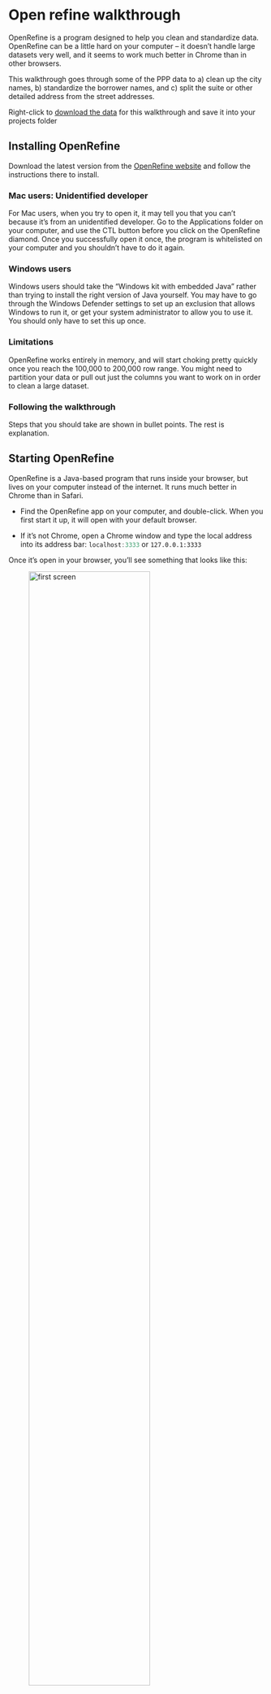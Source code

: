 # Open refine walkthrough {#advanced-openrefine}

OpenRefine is a program designed to help you clean and standardize data. OpenRefine can be a little hard on your computer -- it doesn't handle large datasets very well, and it seems to work much better in Chrome than in other browsers.  

This walkthrough goes through some of the PPP data to a) clean up the city names, b) standardize the borrower names, and c) split the suite or other detailed address from the street addresses. 

:::{.alert .alert-info}

Right-click to [download the data](https://cronkitedata.s3.amazonaws.com/csv/ppp_az_openrefine_input.csv) for this walkthrough and save it into your projects folder

:::

## Installing OpenRefine

Download the latest version from the [OpenRefine website](https://openrefine.org/download.html) and follow the instructions there to install.
 
### Mac users: Unidentified developer {-}

For Mac users, when you try to open it, it may tell you that you can't because it's from an unidentified developer. Go to the Applications folder on your computer, and use the CTL button before you click on the OpenRefine diamond. Once you successfully open it once, the program is whitelisted on your computer and you shouldn't have to do it again. 

### Windows users {-}

Windows users should take the "Windows kit with embedded Java" rather than trying to install the right version of Java yourself.  You may  have to go through the Windows Defender settings to set up an exclusion that allows Windows to run it, or get your system administrator to allow you to use it. You should only have to set this up once. 


### Limitations {-}

OpenRefine works entirely in memory, and will start choking pretty quickly once you reach the 100,000 to 200,000 row range. You might need to partition your data or pull out just the columns you want to work on in order to clean a large dataset. 

### Following the walkthrough {-}

Steps that you should take are shown in bullet points. The rest is explanation. 

## Starting OpenRefine

OpenRefine is a Java-based program that runs inside your browser, but lives on your computer instead of the internet. It runs much better in Chrome than in Safari. 


- Find the OpenRefine app on your computer, and double-click. When you first start it up, it will open with your default browser.

- If it's not Chrome, open a Chrome window and type the local address into its address bar: `localhost:3333`{.haskell}  or `127.0.0.1:3333`

Once it's open in your browser, you'll see something that looks like this: 

![first screen](assets/images/advanced-openrefine-create.png){width=75%}

## Importing data

OpenRefine works best on comma- or tab-delimited data. To create a dataset like that from R, use the function `write_csv("path-to-csv-file.csv")` , which can be used like any other verb after a continuation pipe.

- To follow along with this tutorial, [download the sample data file](https://cronkitedata.s3.amazonaws.com/csv/ppp_az_openrefine_input.csv) and save it into your R project folder .

- In OpenRefine, look on the left of the screen and choose *Create Project->Choose files*, and navigate to the folder where you saved it. Choose the file you just saved, and consider changing the name of the project to something other than the file name. I called mine "ppp refined".^[Note: It lives in a different place than your folder on your computer. It's actually a little hard to find, but you shouldn't have to unless you're moving between computers. You can always export all of the steps so that you can do them over on a new computer.]

![import screen](assets/images/advanced-openrefine-firstscreen.png)

Usually, the default selections at the bottom work. They're pretty self-explanatory, but if your data looks weird when it is imported, take a look for some options here. 

I usually keep everything as "text" because OpenRefine doesn't work as well with dates as numbers as it does with text. In this case, I've removed the amounts and dates from the data that we're working with. 


- Click the "Create Project" button to continue.

### Returning to your project {-}

You can also use that startup screen to re-open a project you've previously worked on. You don't need to save it -- OpenRefine saves it for you in the background.  Use the Open tab to find your projects. If you need to move your project to another computer, you can use the [Export options](https://docs.openrefine.org/manual/exporting#export-a-project) once it's open. 


### Rename or copy columns {-}

Eventually, you'll want to re-import the results of your cleaning to your R or other programming environment, and it will cause you no end of trouble if you can't match it up with the original data, or if columns have the same names. 

::: {.alert .alert-warning}
Before you do any work on a column, be sure to either rename it or copy it into a new column. Someday you'll thank me for this.
:::

To rename something that is relatively simple to clean, such as the `project_county` in the PPP data, use the dropdown menu, and choose *Edit column->Rename this column* . I usually call it whatever the column name started as with a suffix `_refined`. 

- Rename the columns `project_county` and `project_state` now. 

To make a copy, use the dropdown menu *Edit column->Add column based on this column* and give it a name. 

## Facets

For many text columns, you can use facets to edit your data. Under your newly named `project_state_refined`, choose *Facet->Text facet* to get a menu on the left. It will then show you the values it found in that column, and the number of times each one appears, much like at `group_by` query. 

OpenRefine only acts on rows that are selected, which makes using facets and filtering so powerful. You never have to worry that you're changing something that you don't see. 

![facet](assets/images/advanced-openrefine-facet.png){width=50%}

- To edit one by one, click on the state name you want to change, and choose the *Edit* option. You might combine all of the other states into an "OTHER" state. 

A faster way to change everything that is selected at once is through the column's menu. 

- Select "AZ" from the facet list, then choose *invert* from the top of the box to select everything except AZ.
- Under the column dropdown, choose *Facet->Edit Cells->Transform*, and type "OTHER" (with the quotes) into the value box. (If you forget the quotes, you'll see it come up with Null as an answer because it's looking for a   variable called `other`, not the word "other")

- With the same selection on, change the county name to "OUT OF STATE" using the same method.

## Clustering

One reason a lot of reporters use OpenRefine is to take advantage of its fuzzy-matching to clean items like names and addresses. It provides about a dozen different algorithms that provide suggestions on ways to change unstandardized values in a column that often make a lot of sense. 

This walkthrough will work on the city name. 

::: {.alert .alert-warning}
Make a copy of the city and call it borrower_city_refined by using the dropdown *Edit column->Add column based on this column* . Otherwise you risk over-writing things incorrectly, and you'll have to try to figure out where you went wrong. 
:::

![add column](assets/images/advanced-openrefine-addcolumn.png){width=100%}

- Now create a facet on this new column.

You should see all of the bad values that were entered into that column by lenders and applicants. No one cared whether it was a valid city name. 

### Clustering details {-}

You'll often use many of the clustering approaches, then finish up with some other filters and facets when the clustering doesn't work. 

Some algorithms work better than others -- some don't catch natural clusters, and others find a lot of things to cluster that shouldn't be combined.  It's unimportant for us  what they actually do behind the scenes. Insetad, just know that they are different methods to find near-exact matches among character values. 

One might look for all words that have the same letters but in any order, another might look for everything that matches the shortest phrase, and another might look for any 2 words in common. The order suggested by OpenRefine generally goes from the most strict to the most forgiving method, and from the easiest on your computer to the most resource-intensive. ^[There is something called "reconciliation" in OpenRefine that tries to find matches in OpenCorporates lists of companies, or in a list that you provide. We're not getting into that.]

- On the facet, press the button that says "Cluster". The first one chosen, called "key collision" by "fingerprint", doesn't come up with any suggestions. 

- Use the dropdown menu in the Keying Function box to choose the next option, "ngram-fingerprint", and leave the option at 2.

![cluster](assets/images/advanced-openrefine-cluster.png){width=100%}

Now you can see how close some of the choices are. 

- Look through your choices, and select any that you want to combine. OpenRefine will change the least popular entry to the most popular, but you can change what you want it to be in the box provided. (At first, you'll probably "Select all" and then just un-select the bad ones.) 

- Keep going with other clustering methods, turning off the ones you're not sure should be combined and editing the value you want it to be. After exploring all of the options, I often end by going back to the ngram-fingerprint method and changing it to Ngram size of 1. That often catches the last remnants of one-word cities. 

![ngram](assets/images/advanced-openrefine-cluster2.png){width=100%}

- Spend about 10-15 minutes cleaning up the cities, and see how close you can get to a good list. 

::: {.alert .alert-info}
Pro tip: Don't try to do everything through clustering. You can't really fine-tune the choices, so just stop when it's getting close. You can then do the remaining things you care about manually. Try not to get too obsessed with getting it perfect. You'll spend days on things that won't matter, especially in early stages of your reporting when you don't know what you care about.
:::

### Facet for long entries {-}

In this list, though, there are addresses that are listed as cities. We may just want to remove those city names entirely, since we don't really know what they are.  There are several ways you might do this: 

- Use the *Facet->Customized facets->Text length facet* menu item to create a facet by string length. Use the scrollbar to choose, say, more than 20 or 25 characters.
- Go through the list and select the ones that should *not* be changed, then 
- Invert the selection and use the Transform menu to change the city to "Unknown". 

That got rid of most of them. You can go back to the original facet and select the ones at the top and change them as well.

The list isn't perfect, but it's much better than what we started with. 


## Filtering

Even after fixing all of the cities we can through clustering and faceting, there are usually some bad entries left over.  

### Simple filter 

- Instead of a Text Facet, choose *Text filter* from the dropdown menu. Generally, I use regular expressions in this box so I can control where in the column my target word or letters falls. 

- Try filtering for `^Phoe` after checking the "regular expression" box, and you'll see a few stray entries for Phoenix that you can change in the facet window. 

I tend to do this for anything I really care about getting right, such as larger cities or towns that I am going to report on. It's often not worth the time to get a large list 100% accurate. 

### Complex filter {-}

A complex filter will help you tag items for later use. One example is to tag items that contain apartment numbers, suite numbers or floor numbers after the address. Eventually, we may want to split the address column in two -- one piece for the street address, and one piece for the detailed location. 

Filtering for them first ensures that you won't inadvertently split something that hasn't met your condition in the first place. 

Regular expressions work here the same way they did in `str_detect` in R, except that there is one backslash rather than two for special characters. 

- Here is an example of how to find anything that has the word Suite or Ste after at least 10 other characters: `.{10,}\bS(ui)?te\b`

![example regex](assets/images/advanced-openrefine-regex-filter.png){width=100%}

 Using these filters, we can start splitting the values into their pieces. 
 
### Split by regex {-}
 
- Choose *Edit column->Split into several columns...* from the dropdown menu, then use the regular expression as the "split" character. Make sure to un-check the "Guess cell type" and "Remove this column" boxes. 

You can go back and look for entries that have "floor" or "apt" the same way, and split them in subsequent steps.
 
### Split using OpenRefine programming language {-}
 
That took care of the ones that had Suite numbers in them. Now we have to get the ones that have Apartment numbers in them. Use a regular expression to filter for the apartment numbers, and a *Customized Facet->Facet by null* to pick out the ones that haven't already been split by our previous step. 
 
OpenRefine has its own special language called GREL, which is really hard to use. But we'll have to use it for this set because we've already split something else. This time, we have to put a value in the two columns based on pieces of a regular expression. 
 
- With your filter on, choose `borrower_address_refined_2`'s Transform menu. I'll just show you how to do this, since it's hard to explain: 
 
-In the "Expression" box, copy and paste this code: 
 
 `cells["borrower_address_refined"].value.match(/(.+)?\b(Apt .*)\b$/)[1]`
 
This tells OpenRefine to extract two pieces from the original address column: The beginning (.+)?, the word "Apt" followed by anything at the end. The [1] tells OpenRefine to take the 2nd of those (its counting starts at zero, not one) and put it in the same column that we used for the Suite numbers. (NOTE: The GREL regular expressions are indicated by the two slashes at the beginning and end of the phrase (`/`). This is typical for regular expressions, and it distinguishes them from plain text.)
 
- Repeat the process, in the `borrower_address_refined_1` column's transformation, and use the index [0] at the end to get the cleaned street address. 
 
## Finishing up
 
- Try using the clustering and other transformation options to clean up the borrower names.  Only change the ones you are sure should be combined. 
 
Once you're done, export the project to a new .csv file, and then import it into R. You can then select the cleaned up columns and the `loan_id` , then join it back to the original PPP data frame. Now you have a good set of cities, better ways to look at popular addresses, etc. 


If you want to try another exercise, [here is an old workshop I did for IRE in 2016](https://github.com/sarahcnyt/data-journalism/tree/master/openrefine).  
